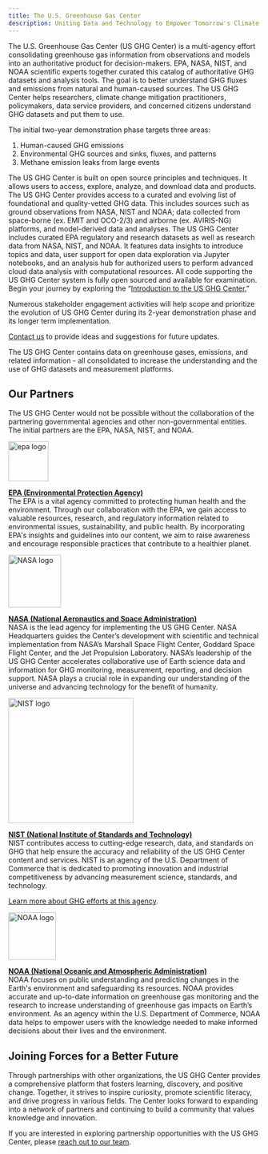 ```yaml
---
title: The U.S. Greenhouse Gas Center
description: Uniting Data and Technology to Empower Tomorrow's Climate Solutions
---
```


<Block>
  <Prose>
  The U.S. Greenhouse Gas Center (US GHG Center) is a multi-agency effort consolidating greenhouse gas information from observations and models into an authoritative product for decision-makers. EPA, NASA, NIST, and NOAA scientific experts together curated this catalog of authoritative GHG datasets and analysis tools. The goal is to better understand GHG fluxes and emissions from natural and human-caused sources. The US GHG Center helps researchers, climate change mitigation practitioners, policymakers, data service providers, and concerned citizens understand GHG datasets and put them to use.


  The initial two-year demonstration phase targets three areas: 
  1.	Human-caused GHG emissions
  2.	Environmental GHG sources and sinks, fluxes, and patterns
  3.  Methane emission leaks from large events


  The US GHG Center is built on open source principles and techniques. It allows users to access, explore, analyze, and download data and products. The US GHG Center provides access to a curated and evolving list of foundational and quality-vetted GHG data. This includes sources such as ground observations from NASA, NIST and NOAA; data collected from space-borne (ex. EMIT and OCO-2/3) and airborne (ex. AVIRIS-NG) platforms, and model-derived data and analyses. The US GHG Center includes curated EPA regulatory and research datasets as well as research data from NASA, NIST, and NOAA. It features data insights to introduce topics and data, user support for open data exploration via Jupyter notebooks, and an analysis hub for authorized users to perform advanced cloud data analysis with computational resources. All code supporting the US GHG Center system is fully open sourced and available for examination.  
  Begin your journey by exploring the “[Introduction to the US GHG Center.](/stories/intro-us-ghg-center)”


  Numerous stakeholder engagement activities will help scope and prioritize the evolution of US GHG Center during its 2-year demonstration phase and its longer term implementation. 


  [Contact us](https://docs.google.com/forms/d/e/1FAIpQLSeZrDYP6W3fVOJBwncsLINTdhYsUl9XyoTjNvl7PLBQLV5A0Q/viewform) to provide ideas and suggestions for future updates.


  The US GHG Center contains data on greenhouse gases, emissions, and related information - all consolidated to increase the understanding and the use of GHG datasets and measurement platforms.

  </Prose>
</Block>

<Block>
  <Prose>

  ## Our Partners

  The US GHG Center would not be possible without the collaboration of the partnering governmental agencies and other non-governmental entities. The initial partners are the EPA, NASA, NIST, and NOAA.

  <a href="https://www.epa.gov/" target="_blank">
  <Image 
    src={new URL('./media/epa.svg', import.meta.url).href}
    alt="epa logo"
    width="80"
  />
  </a>

  **[EPA (Environmental Protection Agency)](https://www.epa.gov/)**  
  The EPA is a vital agency committed to protecting human health and the environment. Through our collaboration with the EPA, we gain access to valuable resources, research, and regulatory information related to environmental issues, sustainability, and public health. By incorporating EPA's insights and guidelines into our content, we aim to raise awareness and encourage responsible practices that contribute to a healthier planet.

  <a href="https://www.nasa.gov/" target="_blank">
  <Image 
    src={new URL('./media/nasa.png', import.meta.url).href}
    alt="NASA logo"
    width="105"
  />
  </a>

  **[NASA (National Aeronautics and Space Administration)](https://www.nasa.gov/)**  
  NASA is the lead agency for implementing the US GHG Center. NASA Headquarters guides the Center’s development with scientific and technical implementation from NASA’s Marshall Space Flight Center, Goddard Space Flight Center, and the Jet Propulsion Laboratory. NASA’s leadership of the US GHG Center accelerates collaborative use of Earth science data and information for GHG monitoring, measurement, reporting, and decision support. NASA plays a crucial role in expanding our understanding of the universe and advancing technology for the benefit of humanity. 

  <a href="https://www.nist.gov/" target="_blank">
  <Image 
    src={new URL('./media/nist.png', import.meta.url).href}
    alt="NIST logo"
    width="250"
  />
  </a>

  **[NIST (National Institute of Standards and Technology)](https://www.nist.gov/)**  
  NIST contributes access to cutting-edge research, data, and standards on GHG that help ensure the accuracy and reliability of the US GHG Center content and services. NIST is an agency of the U.S. Department of Commerce that is dedicated to promoting innovation and industrial competitiveness by advancing measurement science, standards, and technology. 

  [Learn more about GHG efforts at this agency](https://www.nist.gov/spo/greenhouse-gas-measurements-program).

  <a href="https://www.noaa.gov/" target="_blank">
  <Image 
    src={new URL('./media/noaa.png', import.meta.url).href}
    alt="NOAA logo"
    width="95"
  />
  </a>

  **[NOAA (National Oceanic and Atmospheric Administration)](https://www.noaa.gov/)**  
  NOAA focuses on public understanding and predicting changes in the Earth's environment and safeguarding its resources. NOAA provides accurate and up-to-date information on greenhouse gas monitoring and the research to increase understanding of greenhouse gas impacts on Earth’s environment. As an agency within the U.S. Department of Commerce, NOAA data helps to empower users with the knowledge needed to make informed decisions about their lives and the environment. 


  ## Joining Forces for a Better Future

  Through partnerships with other organizations, the US GHG Center provides a comprehensive platform that fosters learning, discovery, and positive change. Together, it strives to inspire curiosity, promote scientific literacy, and drive progress in various fields. The Center looks forward to expanding into a network of partners and continuing to build a community that values knowledge and innovation.
  
  
  If you are interested in exploring partnership opportunities with the US GHG Center, please [reach out to our team](https://docs.google.com/forms/d/e/1FAIpQLSeZrDYP6W3fVOJBwncsLINTdhYsUl9XyoTjNvl7PLBQLV5A0Q/viewform).

  </Prose>
</Block>
